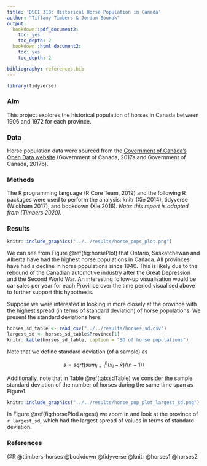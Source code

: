 ```yaml
---
title: 'DSCI 310: Historical Horse Population in Canada'
author: "Tiffany Timbers & Jordan Bourak"
output:
  bookdown::pdf_document2:
    toc: yes
    toc_depth: 2
  bookdown::html_document2:
    toc: yes
    toc_depth: 2

bibliography: references.bib
---
```


```r
library(tidyverse)
```

### Aim

This project explores the historical population of horses in Canada between 1906 and 1972 for each province.

### Data

Horse population data were sourced from the [Government of Canada's Open Data website](http://open.canada.ca/en/open-data) (Government of Canada, 2017a and Government of Canada, 2017b).

### Methods

The R programming language (R Core Team, 2019) and the following R packages were used to perform the analysis: knitr (Xie 2014), tidyverse (Wickham 2017), and bookdown (Xie 2016). *Note: this report is adapted from (Timbers 2020).*

### Results

```r
knitr::include_graphics("../../results/horse_pops_plot.png")
```

We can see from Figure \@ref(fig:horsePlot) that Ontario, Saskatchewan and Alberta have had the highest horse populations in Canada. All provinces have had a decline in horse populations since 1940. This is likely due to the rebound of the Canadian automotive industry after the Great Depression and the Second World War. An interesting follow-up visualisation would be car sales per year for each Province over the time period visualised above to further support this hypothesis.

Suppose we were interested in looking in more closely at the province with the highest spread (in terms of standard deviation) of horse populations. We present the standard deviations here:

```r
horses_sd_table <- read_csv("../../results/horses_sd.csv")
largest_sd <- horses_sd_table$Province[1]
knitr::kable(horses_sd_table, caption = "SD of horse populations")
```

Note that we define standard deviation (of a sample) as

$$s = sqrt( sum_{i = 1}^n(x_i - \bar{x}) / (n-1))$$

Additionally, note that in Table \@ref(tab:sdTable) we consider the sample standard deviation of the number of horses during the same time span as Figure1.

```r
knitr::include_graphics("../../results/horse_pop_plot_largest_sd.png")
```

In Figure \@ref(fig:horsePlotLargest) we zoom in and look at the province of `r largest_sd`, which had the largest spread of values in terms of standard deviation.

### References

@R
@ttimbers-horses
@bookdown
@tidyverse
@knitr
@horses1
@horses2

